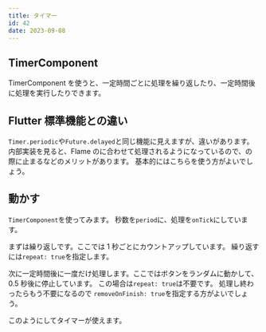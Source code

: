 ```yaml
---
title: タイマー
id: 42
date: 2023-09-08
---
```



## TimerComponent

TimerComponent を使うと、一定時間ごとに処理を繰り返したり、一定時間後に処理を実行したりできます。

<DocLink document="https://docs.flame-engine.org/latest/flame/other/util.html#timer" />
<DocLink reference="https://pub.dev/documentation/flame/latest/components/TimerComponent-class.html" />

## Flutter 標準機能との違い

`Timer.periodic`や`Future.delayed`と同じ機能に見えますが、違いがあります。
内部実装を見ると、Flame の<ExampleLink slug="lifecycle" />に合わせて処理されるようになっているので、<ExampleLink slug="pause" />の際に止まるなどのメリットがあります。
基本的にはこちらを使う方がよいでしょう。

<DocLink
  reference="https://github.com/flame-engine/flame/blob/v1.10.0/packages/flame/lib/src/components/timer_component.dart"
  label="内部実装"
/>
<DocLink
  reference="https://github.com/flame-engine/flame/blob/v1.10.0/packages/flame/lib/src/timer.dart"
  label="内部実装"
/>

## 動かす

`TimerComponent`を使ってみます。
秒数を`period`に、処理を`onTick`にしています。

まずは繰り返しです。ここでは 1 秒ごとにカウントアップしています。
繰り返すには`repeat: true`を指定します。

<ExampleCode file="timer/game.dart" label="timer1" />

次に一定時間後に一度だけ処理します。ここではボタンをランダムに動かして、0.5 秒後に停止しています。
この場合は`repeat: true`は不要です。
処理し終わったらもう不要になるので `removeOnFinish: true`を指定する方がよいでしょう。

<ExampleCode file="timer/game.dart" label="timer2" />

このようにしてタイマーが使えます。
